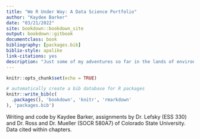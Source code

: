 ```yaml
--- 
title: "We R Under Way: A Data Science Portfolio"
author: "Kaydee Barker"
date: "03/21/2022"
site: bookdown::bookdown_site
output: bookdown::gitbook
documentclass: book
bibliography: [packages.bib]
biblio-style: apalike
link-citations: yes
description: "Just some of my adventures so far in the lands of environmental data. Warning: I can't help adding nerd jokes, so pun-ish me."
---
```


```r
knitr::opts_chunk$set(echo = TRUE)

# automatically create a bib database for R packages
knitr::write_bib(c(
  .packages(), 'bookdown', 'knitr', 'rmarkdown'
), 'packages.bib')
```

Writing and code by Kaydee Barker, assignments by Dr. Lefsky (ESS 330) and Dr. Ross and Dr. Mueller (SOCR 580A7) of Colorado State University. Data cited within chapters.


